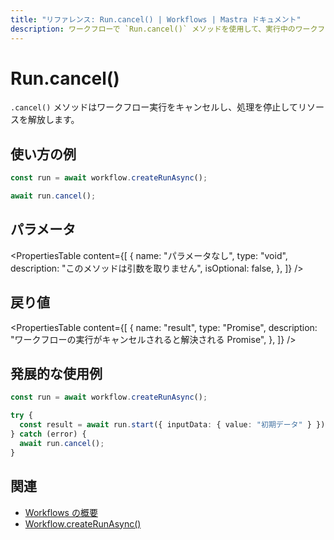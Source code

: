 ```yaml
---
title: "リファレンス: Run.cancel() | Workflows | Mastra ドキュメント"
description: ワークフローで `Run.cancel()` メソッドを使用して、実行中のワークフローをキャンセルする方法のドキュメントです。
---
```


# Run.cancel()

`.cancel()` メソッドはワークフロー実行をキャンセルし、処理を停止してリソースを解放します。

## 使い方の例

```typescript showLineNumbers copy
const run = await workflow.createRunAsync();

await run.cancel();
```


## パラメータ

<PropertiesTable
  content={[
    {
      name: "パラメータなし",
      type: "void",
      description: "このメソッドは引数を取りません",
      isOptional: false,
    },
  ]}
/>

## 戻り値

<PropertiesTable
  content={[
    {
      name: "result",
      type: "Promise<void>",
      description:
        "ワークフローの実行がキャンセルされると解決される Promise",
    },
  ]}
/>

## 発展的な使用例

```typescript showLineNumbers copy
const run = await workflow.createRunAsync();

try {
  const result = await run.start({ inputData: { value: "初期データ" } });
} catch (error) {
  await run.cancel();
}
```


## 関連

- [Workflows の概要](/docs/workflows/overview#running-workflows)
- [Workflow.createRunAsync()](../workflow-methods/create-run)
